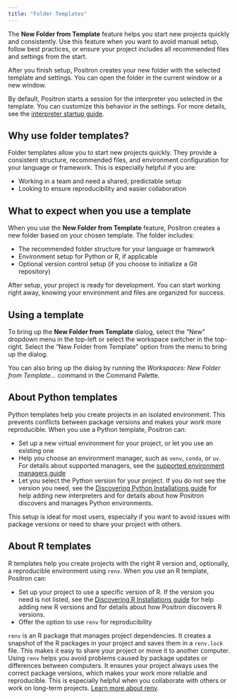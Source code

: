 ```yaml
---
title: "Folder Templates"
---
```


The **New Folder from Template** feature helps you start new projects quickly and consistently. Use this feature when you want to avoid manual setup, follow best practices, or ensure your project includes all recommended files and settings from the start.

After you finish setup, Positron creates your new folder with the selected template and settings. You can open the folder in the current window or a new window.

By default, Positron starts a session for the interpreter you selected in the template. You can customize this behavior in the settings. For more details, see the [interpreter startup guide](interpreter-startup.qmd#configuring-interpreter-startup).

## Why use folder templates?

Folder templates allow you to start new projects quickly. They provide a consistent structure, recommended files, and environment configuration for your language or framework. This is especially helpful if you are:

- Working in a team and need a shared, predictable setup
- Looking to ensure reproducibility and easier collaboration

## What to expect when you use a template

When you use the **New Folder from Template** feature, Positron creates a new folder based on your chosen template. The folder includes:

- The recommended folder structure for your language or framework
- Environment setup for Python or R, if applicable
- Optional version control setup (if you choose to initialize a Git repository)

After setup, your project is ready for development. You can start working right away, knowing your environment and files are organized for success.

## Using a template

To bring up the **New Folder from Template** dialog, select the "New" dropdown menu in the top-left or select the workspace switcher in the top-right. Select the "New Folder from Template" option from the menu to bring up the dialog.

You can also bring up the dialog by running the _Workspaces: New Folder from Template..._ command in the Command Palette.

## About Python templates

Python templates help you create projects in an isolated environment. This prevents conflicts between package versions and makes your work more reproducible. When you use a Python template, Positron can:

- Set up a new virtual environment for your project, or let you use an existing one
- Help you choose an environment manager, such as `venv`, `conda`, or `uv`. For details about supported managers, see the [supported environment managers guide](python-installations.qmd#supported-environment-managers)
- Let you select the Python version for your project. If you do not see the version you need, see the [Discovering Python Installations guide](python-installations.qmd) for help adding new interpreters and for details about how Positron discovers and manages Python environments.

This setup is ideal for most users, especially if you want to avoid issues with package versions or need to share your project with others.

## About R templates

R templates help you create projects with the right R version and, optionally, a reproducible environment using `renv`. When you use an R template, Positron can:

- Set up your project to use a specific version of R. If the version you need is not listed, see the [Discovering R Installations guide](r-installations.qmd) for help adding new R versions and for details about how Positron discovers R versions.
- Offer the option to use `renv` for reproducibility

`renv` is an R package that manages project dependencies. It creates a snapshot of the R packages in your project and saves them in a `renv.lock` file. This makes it easy to share your project or move it to another computer. Using `renv` helps you avoid problems caused by package updates or differences between computers. It ensures your project always uses the correct package versions, which makes your work more reliable and reproducible. This is especially helpful when you collaborate with others or work on long-term projects. [Learn more about renv](https://rstudio.github.io/renv/articles/renv.html).
